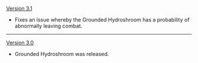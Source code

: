 {{Change History/Header}}
[[Version 3.1]]
* Fixes an issue whereby the Grounded Hydroshroom has a probability of abnormally leaving combat.
----
[[Version 3.0]]
* Grounded Hydroshroom was released.
